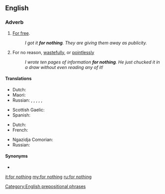 ==English==

===Adverb===
{{en-adv|-}}

# [[for free|For free]].
#: ''I got it '''for nothing'''. They are giving them away as publicity.''
# For no reason, [[wastefully]], or [[pointlessly]]
#: ''I wrote ten pages of information '''for nothing'''. He just chucked it in a draw without even reading any of it!''

====Translations====
{{trans-top|for free}}
* Dutch: {{t|nl|voor niets}}
* Maori: {{t+|mi|utukore}}
* Russian: {{t+|ru|зря}}, {{t+|ru|да́ром}}, {{t+|ru|впусту́ю}}, {{t+|ru|напра́сно}}, {{t+|ru|понапра́сну}}, {{t+|ru|польза|alt=без по́льзы}}
{{trans-mid}}
* Scottish Gaelic: {{t|gd|an asgaidh}}
* Spanish: {{t|es|de balde}}
{{trans-bottom}}

{{trans-top|for no reason}}
* Dutch: {{t|nl|voor niets}}
* French: {{t|fr|pour rien}}
{{trans-mid}}
* Ngazidja Comorian: {{t|zdj|ɓure|tr=bure}}
* Russian: {{t+|ru|пустяк|alt=и́з-за пустяка́}}
{{trans-bottom}}

====Synonyms====
* {{l|en|for free}}

[[Category:English prepositional phrases]]

[[it:for nothing]]
[[my:for nothing]]
[[ru:for nothing]]